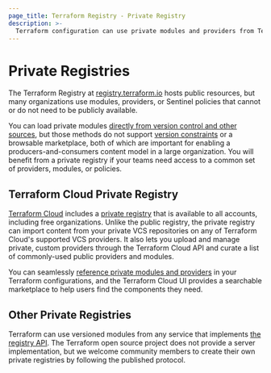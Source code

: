 ```yaml
---
page_title: Terraform Registry - Private Registry
description: >-
  Terraform configuration can use private modules and providers from Terraform Cloud private registries.
---
```


# Private Registries

The Terraform Registry at [registry.terraform.io](https://registry.terraform.io) hosts public resources, but many organizations use modules, providers, or Sentinel policies that cannot or do not need to be publicly available.

You can load private modules [directly from version control and other sources](/language/modules/sources), but those methods do not support [version constraints](/language/modules/syntax#version) or a browsable marketplace, both of which are important for enabling a producers-and-consumers content model in a large organization. You will benefit from a private registry if your teams need access to a common set of providers, modules, or policies.

## Terraform Cloud Private Registry

[Terraform Cloud](https://www.hashicorp.com/products/terraform) includes a [private registry](/cloud-docs/registry) that is available to all accounts, including free organizations. Unlike the public registry, the private registry can import content from your private VCS repositories on any of Terraform Cloud's supported VCS providers. It also lets you upload and manage private, custom providers through the Terraform Cloud API and curate a list of commonly-used public providers and modules.

You can seamlessly [reference private modules and providers](/cloud-docs/registry/using) in your Terraform configurations, and the Terraform Cloud UI provides a searchable marketplace to help users find the components they need.



## Other Private Registries

Terraform can use versioned modules from any service that implements
[the registry API](/registry/api-docs).
The Terraform open source project does not provide a server implementation, but
we welcome community members to create their own private registries by following
the published protocol.
